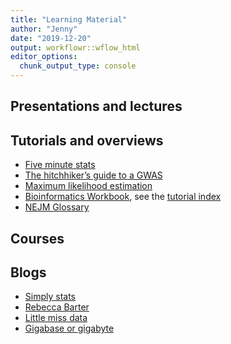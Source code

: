 ```yaml
---
title: "Learning Material"
author: "Jenny"
date: "2019-12-20"
output: workflowr::wflow_html
editor_options:
  chunk_output_type: console
---
```


## Presentations and lectures

## Tutorials and overviews 

- [Five minute stats](http://stephens999.github.io/fiveMinuteStats/index.html)
- [The hitchhiker's guide to a GWAS](https://rstudio-pubs-static.s3.amazonaws.com/452627_d519d1c86bd249e6a2d9638ef1ea836c.html)
- [Maximum likelihood estimation](http://statgen.iop.kcl.ac.uk/bgim/mle/sslike_1.html)
- [Bioinformatics Workbook](https://bioinformaticsworkbook.org/about.html), see the [tutorial index](https://bioinformaticsworkbook.org/list.html)
- [NEJM Glossary](https://illustrated-glossary.nejm.org/)

## Courses 


## Blogs 

- [Simply stats](https://simplystatistics.org/)
- [Rebecca Barter](http://www.rebeccabarter.com/)
- [Little miss data](https://www.littlemissdata.com/)
- [Gigabase or gigabyte](https://gigabaseorgigabyte.wordpress.com/)

```r

```

